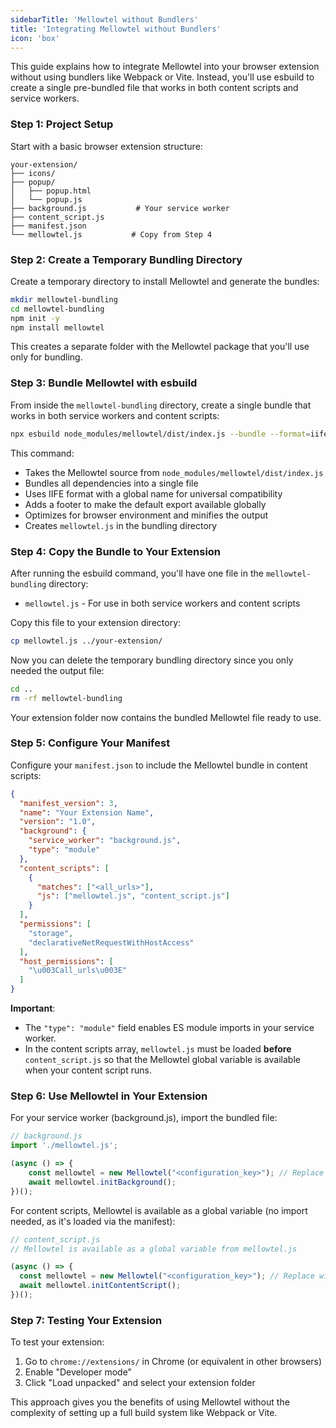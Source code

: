 ```yaml
---
sidebarTitle: 'Mellowtel without Bundlers'
title: 'Integrating Mellowtel without Bundlers'
icon: 'box'
---
```


This guide explains how to integrate Mellowtel into your browser extension without using bundlers like Webpack or Vite. Instead, you'll use esbuild to create a single pre-bundled file that works in both content scripts and service workers.

### Step 1: Project Setup

Start with a basic browser extension structure:

```
your-extension/
├── icons/
├── popup/
│   ├── popup.html
│   └── popup.js
├── background.js           # Your service worker
├── content_script.js
├── manifest.json
└── mellowtel.js           # Copy from Step 4
```

### Step 2: Create a Temporary Bundling Directory

Create a temporary directory to install Mellowtel and generate the bundles:

```bash
mkdir mellowtel-bundling
cd mellowtel-bundling
npm init -y
npm install mellowtel
```

This creates a separate folder with the Mellowtel package that you'll use only for bundling.

### Step 3: Bundle Mellowtel with esbuild

From inside the `mellowtel-bundling` directory, create a single bundle that works in both service workers and content scripts:

```bash
npx esbuild node_modules/mellowtel/dist/index.js --bundle --format=iife --global-name=Mellowtel --footer:js="globalThis.Mellowtel = Mellowtel.default" --platform=browser --outfile=mellowtel.js --minify --legal-comments=none
```

This command:
- Takes the Mellowtel source from `node_modules/mellowtel/dist/index.js`
- Bundles all dependencies into a single file
- Uses IIFE format with a global name for universal compatibility
- Adds a footer to make the default export available globally
- Optimizes for browser environment and minifies the output
- Creates `mellowtel.js` in the bundling directory

### Step 4: Copy the Bundle to Your Extension

After running the esbuild command, you'll have one file in the `mellowtel-bundling` directory:
- `mellowtel.js` - For use in both service workers and content scripts

Copy this file to your extension directory:

```bash
cp mellowtel.js ../your-extension/
```

Now you can delete the temporary bundling directory since you only needed the output file:

```bash
cd ..
rm -rf mellowtel-bundling
```

Your extension folder now contains the bundled Mellowtel file ready to use.

### Step 5: Configure Your Manifest

Configure your `manifest.json` to include the Mellowtel bundle in content scripts:

```json
{
  "manifest_version": 3,
  "name": "Your Extension Name",
  "version": "1.0",
  "background": {
    "service_worker": "background.js",
    "type": "module"
  },
  "content_scripts": [
    {
      "matches": ["<all_urls>"],
      "js": ["mellowtel.js", "content_script.js"]
    }
  ],
  "permissions": [
    "storage",
    "declarativeNetRequestWithHostAccess"
  ],
  "host_permissions": [
    "\u003Call_urls\u003E"
  ]
}
```

**Important**: 
- The `"type": "module"` field enables ES module imports in your service worker.
- In the content scripts array, `mellowtel.js` must be loaded **before** `content_script.js` so that the Mellowtel global variable is available when your content script runs.

### Step 6: Use Mellowtel in Your Extension

For your service worker (background.js), import the bundled file:

```javascript
// background.js
import './mellowtel.js';

(async () => {
    const mellowtel = new Mellowtel("<configuration_key>"); // Replace with your configuration key
    await mellowtel.initBackground();
})();
```

For content scripts, Mellowtel is available as a global variable (no import needed, as it's loaded via the manifest):

```javascript
// content_script.js
// Mellowtel is available as a global variable from mellowtel.js

(async () => {
  const mellowtel = new Mellowtel("<configuration_key>"); // Replace with your configuration key
  await mellowtel.initContentScript();
})();
```

### Step 7: Testing Your Extension

To test your extension:

1. Go to `chrome://extensions/` in Chrome (or equivalent in other browsers)
2. Enable "Developer mode"
3. Click "Load unpacked" and select your extension folder

This approach gives you the benefits of using Mellowtel without the complexity of setting up a full build system like Webpack or Vite.
